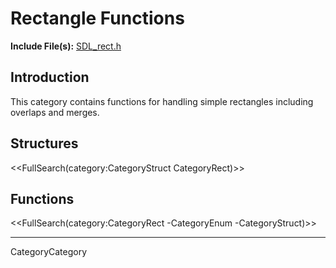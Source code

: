 <!-- #master-page:CategoryTemplate -->
<!-- #master-date:Unknown-Date -->
<!-- format wiki -->
<!-- language en -->

= Rectangle Functions =

'''Include File(s):''' [http://hg.libsdl.org/SDL/file/tip/include/SDL_rect.h SDL_rect.h]


== Introduction ==

This category contains functions for handling simple rectangles including overlaps and merges.

== Structures ==
<<FullSearch(category:CategoryStruct CategoryRect)>>

== Functions ==

<<FullSearch(category:CategoryRect -CategoryEnum -CategoryStruct)>>

----
CategoryCategory
